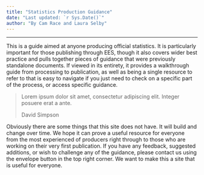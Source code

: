 ```yaml
---
title: "Statistics Production Guidance"
date: "Last updated: `r Sys.Date()`"
author: "By Cam Race and Laura Selby"
---
```


---


This is a guide aimed at anyone producing official statistics. It is particularly important for those publishing through EES, though it also covers wider best practice and pulls together pieces of guidance that were previously standalone documents. If viewed in its entirety, it provides a walkthrough guide from processing to publication, as well as being a single resource to refer to that is easy to navigate if you just need to check on a specific part of the process, or access specific guidance.



<blockquote class="blockquote">
  <p class="mb-0">Lorem ipsum dolor sit amet, consectetur adipiscing elit. Integer posuere erat a ante.</p>
  <footer class="blockquote-footer">David Simpson</footer>
</blockquote>




Obviously there are some things that this site does not have. It will build and change over time. We hope it can prove a useful resource for everyone from the most experienced of producers right through to those who are working on their very first publication. If you have any feedback, suggested additions, or wish to challenge any of the guidance, please contact us using the envelope button in the top right corner. We want to make this a site that is useful for everyone.
